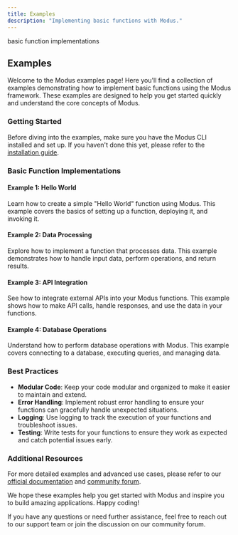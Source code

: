 ```yaml
---
title: Examples
description: "Implementing basic functions with Modus."
---
```


<Warning>basic function implementations</Warning>

## Examples

Welcome to the Modus examples page! Here you'll find a collection of examples demonstrating how to implement basic
functions using the Modus framework. These examples are designed to help you get started quickly and understand the core
concepts of Modus.

### Getting Started

Before diving into the examples, make sure you have the Modus CLI installed and set up. If you haven't done this yet,
please refer to the [installation guide](https://docs.hypermode.com/modus/installation).

### Basic Function Implementations

#### Example 1: Hello World

Learn how to create a simple "Hello World" function using Modus. This example covers the basics of setting up a
function, deploying it, and invoking it.

#### Example 2: Data Processing

Explore how to implement a function that processes data. This example demonstrates how to handle input data, perform
operations, and return results.

#### Example 3: API Integration

See how to integrate external APIs into your Modus functions. This example shows how to make API calls, handle
responses, and use the data in your functions.

#### Example 4: Database Operations

Understand how to perform database operations with Modus. This example covers connecting to a database, executing
queries, and managing data.

### Best Practices

- **Modular Code**: Keep your code modular and organized to make it easier to maintain and extend.
- **Error Handling**: Implement robust error handling to ensure your functions can gracefully handle unexpected
  situations.
- **Logging**: Use logging to track the execution of your functions and troubleshoot issues.
- **Testing**: Write tests for your functions to ensure they work as expected and catch potential issues early.

### Additional Resources

For more detailed examples and advanced use cases, please refer to our
[official documentation](https://docs.hypermode.com/modus/examples) and
[community forum](https://community.hypermode.com).

We hope these examples help you get started with Modus and inspire you to build amazing applications. Happy coding!

<Note>
  If you have any questions or need further assistance, feel free to reach out to our support team or join the
  discussion on our community forum.
</Note>
